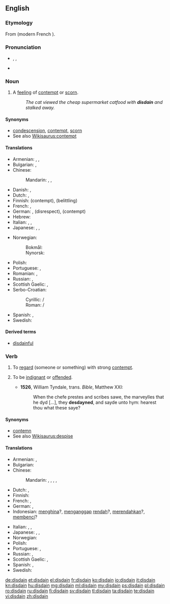 {{was wotd|2010|January|19}}
==English==
{{wikipedia|dab=disdain}}

===Etymology===
From {{etyl|fro}} {{term|desdeignier}} (modern French {{term|dédaigner}}).

===Pronunciation===
* {{enPR|dĭs-dān'}}, {{IPA|/dɪsˈdeɪn/}}, {{X-SAMPA|/dIs"deIn/}}
* {{rhymes|eɪn}}

===Noun===
{{en-noun|-}}

# {{uncountable}} A [[feeling]] of [[contempt]] or [[scorn]].
#: ''The cat viewed the cheap supermarket catfood with '''disdain''' and stalked away.''

====Synonyms====
* [[condescension]], [[contempt]], [[scorn]]
* See also [[Wikisaurus:contempt]]

====Translations====
{{trans-top|feeling of contempt or scorn}}
* Armenian: {{t-|hy|արհամարհանք|tr=arhamarhank’}},  {{t-|hy|քամահրանք|tr=k’amahrank’}},  {{t-|hy|գոռոզություն|tr=goṙozut’yun}}
* Bulgarian: {{t+|bg|презрение|n}}, {{t+|bg|пренебрежение|n}}
* Chinese:
*: Mandarin: {{t|cmn|不屑|tr=bùxiè|sc=Hani}}, {{t|cmn|蔑視|sc=Hani}}, {{t|cmn|蔑视|tr=mièshì|sc=Hani}}
* Danish: {{t-|da|despekt}}, {{t-|da|foragt}}
* Dutch: {{t-|nl|ongenoegen}}, {{t-|nl|verachting|f}}
* Finnish: {{t-|fi|halveksunta}} (contempt), {{t-|fi|väheksyntä}} (belittling)
* French: {{t+|fr|dédain|m}}, {{t+|fr|mépris|m}}
* German: {{t+|de|Verachtung|f}}, {{t-|de|Geringschätzung|f}} (disrespect), {{t-|de|Missachtung|f}} (contempt)
* Hebrew: {{t-|he|בוז|tr=buz|sc=Hebr}}
* Italian: {{t-|it|sdegno|m}}, {{t-|it|disdegno|m}}, {{t+|it|disprezzo|m}}
* Japanese: {{t+|ja|軽蔑|tr=けいべつ, keibetsu|sc=Jpan}}, {{t+|ja|蔑視|tr=べっし, besshi|sc=Jpan}}, {{t+|ja|侮蔑|tr=ぶべつ, bubetsu|sc=Jpan}}
{{trans-mid}}
* Norwegian:
*: Bokmål: {{t+|no|forakt|m}}
*: Nynorsk: {{t-|nn|forakt|f}}
* Polish: {{t+|pl|pogarda|f}}
* Portuguese: {{t+|pt|desdém|m}}, {{t+|pt|desprezo|m}}
* Romanian: {{t+|ro|desconsiderare|f}}, {{t+|ro|dispreț|n}}
* Russian: {{t+|ru|презрение|n|tr=prezrénije}}, {{t+|ru|пренебрежение|n|tr=prenebrežénije}}
* Scottish Gaelic: {{t-|gd|tàire|f}}, {{t-|gd|dìmeas|f}}
* Serbo-Croatian:
*: Cyrillic: {{t-|sh|презир|m}} / {{t-|sh|пријезир|m}}
*: Roman: {{t-|sh|prezir|m}} / {{t-|sh|prijezir|m}}
* Spanish: {{t+|es|desdén|m}}, {{t-|es|desprecio|m}}
* Swedish: {{t+|sv|förakt}}
{{trans-bottom}}

====Derived terms====
* [[disdainful]]

===Verb===
{{en-verb}}

# {{transitive}} To [[regard]] (someone or something) with strong [[contempt]].
# {{intransitive|obsolete}} To be [[indignant]] or [[offended]].
#* '''1526''', William Tyndale, trans. ''Bible'', Matthew XXI:
#*: When the chefe prestes and scribes sawe, the marveylles that he dyd [...], they '''desdayned''', and sayde unto hym: hearest thou what these saye?

====Synonyms====
* [[contemn]]
* See also [[Wikisaurus:despise]]

====Translations====
{{trans-top|to regard someone with strong contempt}}
* Armenian: {{t-|hy|արհամարհել|tr=arhamarhel}},  {{t-|hy|քամահրել|tr=k’amahrel}}
* Bulgarian: {{t+|bg|презирам}}
* Chinese:
*: Mandarin: {{t|cmn|不屑|tr=bùxiè|sc=Hani}}, {{t|cmn|蔑視|sc=Hani}}, {{t|cmn|蔑视|tr=mièshì|sc=Hani}}, {{t|cmn|輕蔑|sc=Hani}}, {{t|cmn|轻蔑|tr=qīngmiè|sc=Hani}}
* Dutch: {{t+|nl|minachten}}, {{t-|nl|versmaden}}
* Finnish: {{t-|fi|halveksua}}
* French: {{t+|fr|dédaigner}},  {{t+|fr|mépriser}}
* German: {{t+|de|verachten}}, {{t+|de|verschmähen}}
* Indonesian: [[hina|menghina]]?, [[anggap|menganggap]] [[rendah]]?, [[rendah|merendahkan]]?, [[benci|membenci]]?
{{trans-mid}}
* Italian: {{t-|it|sdegnare}},  {{t-|it|sprezzare}},  {{t+|it|spregiare}}
* Japanese: {{t+|ja|軽蔑|tr=けいべつする, keibetsu-suru|alt=軽蔑する|sc=Jpan}}, {{t-|ja|侮る|tr=あなどる, anadoru|sc=Jpan}}, {{t-|ja|見くびる|tr=みくびる, mikubiru|sc=Jpan}}
* Norwegian: {{t-|no|forakte}}
* Polish: {{t+|pl|gardzić}}
* Portuguese: {{t+|pt|desdenhar}}, {{t+|pt|desprezar}}
* Russian: {{t+|ru|презирать|tr=prezirát’}} {{impf}}, {{t+|ru|презреть|tr=prezrét’}} {{pf.}}
* Scottish Gaelic: {{t-|gd|tàire|f}},
* Spanish: {{t+|es|desdeñar}}, {{t+|es|despreciar}}
* Swedish: {{t+|sv|förakta}}
{{trans-bottom}}

[[de:disdain]]
[[et:disdain]]
[[el:disdain]]
[[fr:disdain]]
[[ko:disdain]]
[[io:disdain]]
[[it:disdain]]
[[kn:disdain]]
[[hu:disdain]]
[[mg:disdain]]
[[ml:disdain]]
[[my:disdain]]
[[ps:disdain]]
[[pl:disdain]]
[[ro:disdain]]
[[ru:disdain]]
[[fi:disdain]]
[[sv:disdain]]
[[tl:disdain]]
[[ta:disdain]]
[[te:disdain]]
[[vi:disdain]]
[[zh:disdain]]